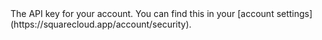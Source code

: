 <ParamField header="Authorization" type="string" placeholder="API Key" required>
  The API key for your account. You can find this in your [account settings](https://squarecloud.app/account/security).
</ParamField>